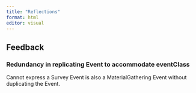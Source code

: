 ```yaml
---
title: "Reflections"
format: html
editor: visual
---
```


## Feedback

### Redundancy in replicating Event to accommodate eventClass

Cannot express a Survey Event is also a MaterialGathering Event without duplicating the Event.
